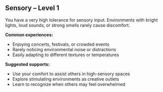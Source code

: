 ## Sensory – Level 1

You have a very high tolerance for sensory input. Environments with bright lights, loud sounds, or strong smells rarely cause discomfort.

**Common experiences:**
- Enjoying concerts, festivals, or crowded events
- Rarely noticing environmental noise or distractions
- Easily adapting to different textures or temperatures

**Suggested supports:**
- Use your comfort to assist others in high-sensory spaces
- Explore stimulating environments as creative outlets
- Learn to recognize when others may feel overwhelmed